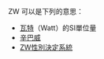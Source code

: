 ZW 可以是下列的意思：

* [[瓦特|瓦特]]（Watt）的SI單位量
* [[辛巴威|辛巴威]]
* [[ZW性別決定系統|ZW性別決定系統]]

{{disambig|cat=二字拉丁字母縮寫消歧義}}